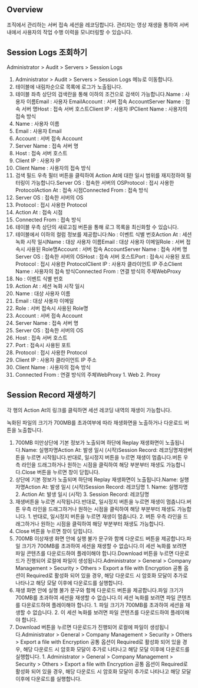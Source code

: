 ## Overview
조직에서 관리하는 서버 접속 세션을 레코딩합니다. 관리자는 영상 재생을 통하여 서버내에서 사용자의 작업 수행 이력을 모니터링할 수 있습니다.

## Session Logs 조회하기
Administrator > Audit > Servers > Session Logs

1. Administrator > Audit > Servers > Session Logs 메뉴로 이동합니다.
2. 테이블에 내림차순으로 목록에 로그가 노출됩니다.
3. 테이블 좌측 상단의 검색란을 통해 이하의 조건으로 검색이 가능합니다.Name : 사용자 이름Email : 사용자 EmailAccount : 서버 접속 AccountServer Name : 접속 서버 명Host : 접속 서버 호스트Client IP : 사용자 IPClient Name : 사용자의 접속 방식
  1. Name : 사용자 이름
  2. Email : 사용자 Email
  3. Account : 서버 접속 Account
  4. Server Name : 접속 서버 명
  5. Host : 접속 서버 호스트
  6. Client IP : 사용자 IP
  7. Client Name : 사용자의 접속 방식
4. 검색 필드 우측 필터 버튼을 클릭하여 Action At에 대한 일시 범위를 재지정하여 필터링이 가능합니다.Server OS : 접속한 서버의 OSProtocol : 접시 사용한 ProtocolAction At : 접속 시점Connected From : 접속 방식
  1. Server OS : 접속한 서버의 OS
  2. Protocol : 접시 사용한 Protocol
  3. Action At : 접속 시점
  4. Connected From : 접속 방식
5. 테이블 우측 상단의 새로고침 버튼을 통해 로그 목록을 최신화할 수 있습니다.
6. 테이블에서 이하의 컬럼 정보를 제공합니다:No : 이벤트 식별 번호Action At : 세션 녹화 시작 일시Name : 대상 사용자 이름Email : 대상 사용자 이메일Role : 서버 접속시 사용된 Role명Account : 서버 접속 AccountServer Name : 접속 서버 명Server OS : 접속한 서버의 OSHost : 접속 서버 호스트Port : 접속시 사용된 포트Protocol : 접시 사용한 ProtocolClient IP : 사용자 클라이언트 IP 주소Client Name : 사용자의 접속 방식Connected From : 연결 방식의 주체WebProxy
  1. No : 이벤트 식별 번호
  2. Action At : 세션 녹화 시작 일시
  3. Name : 대상 사용자 이름
  4. Email : 대상 사용자 이메일
  5. Role : 서버 접속시 사용된 Role명
  6. Account : 서버 접속 Account
  7. Server Name : 접속 서버 명
  8. Server OS : 접속한 서버의 OS
  9. Host : 접속 서버 호스트
  10. Port : 접속시 사용된 포트
  11. Protocol : 접시 사용한 Protocol
  12. Client IP : 사용자 클라이언트 IP 주소
  13. Client Name : 사용자의 접속 방식
  14. Connected From : 연결 방식의 주체WebProxy
    1. Web
    2. Proxy

## Session Record 재생하기
각 행의 Action At의 링크를 클릭하면 세션 레코딩 내역의 재생이 가능합니다.

녹화된 파일의 크기가 700MB를 초과여부에 따라 재생화면을 노출하거나 다운로드 버튼을 노출합니다.

1. 700MB 미만상단에 기본 정보가 노출되며 하단에 Replay 재생화면이 노출됩니다.Name: 실행자명Action At: 발생 일시 (시작)Session Record: 레코딩명재생버튼을 누르면 시작됩니다.반대로, 일시정지 버튼을 누르면 재생이 멈춥니다.버튼 우측 라인을 드래그하거나 원하는 시점을 클릭하여 해당 부분부터 재생도 가능합니다.Close 버튼을 누르면 창이 닫힙니다.
  1. 상단에 기본 정보가 노출되며 하단에 Replay 재생화면이 노출됩니다.Name: 실행자명Action At: 발생 일시 (시작)Session Record: 레코딩명
    1. Name: 실행자명
    2. Action At: 발생 일시 (시작)
    3. Session Record: 레코딩명
  2. 재생버튼을 누르면 시작됩니다.반대로, 일시정지 버튼을 누르면 재생이 멈춥니다.버튼 우측 라인을 드래그하거나 원하는 시점을 클릭하여 해당 부분부터 재생도 가능합니다.
    1. 반대로, 일시정지 버튼을 누르면 재생이 멈춥니다.
    2. 버튼 우측 라인을 드래그하거나 원하는 시점을 클릭하여 해당 부분부터 재생도 가능합니다.
  3. Close 버튼을 누르면 창이 닫힙니다.
2. 700MB 이상재생 화면 안에 실행 불가 문구와 함께 다운로드 버튼을 제공합니다.파일 크기가 700MB를 초과하여 세션을 재생할 수 없습니다.이 세션 녹화를 보려면 파일 콘텐츠를 다운로드하여 플레이해야 합니다.Download 버튼을 누르면 다운로드가 진행되어 로컬에 파일이 생성됩니다.Administrator > General > Company Management > Security > Others > Export a file with Encryption 공통 옵션이 Required로 활성화 되어 있을 경우, 해당 다운로드 시 암호화 모달이 추가로 나타나고 해당 모달 이후에 다운로드를 실행합니다.
  1. 재생 화면 안에 실행 불가 문구와 함께 다운로드 버튼을 제공합니다.파일 크기가 700MB를 초과하여 세션을 재생할 수 없습니다.이 세션 녹화를 보려면 파일 콘텐츠를 다운로드하여 플레이해야 합니다.
    1. 파일 크기가 700MB를 초과하여 세션을 재생할 수 없습니다.
    2. 이 세션 녹화를 보려면 파일 콘텐츠를 다운로드하여 플레이해야 합니다.
  2. Download 버튼을 누르면 다운로드가 진행되어 로컬에 파일이 생성됩니다.Administrator > General > Company Management > Security > Others > Export a file with Encryption 공통 옵션이 Required로 활성화 되어 있을 경우, 해당 다운로드 시 암호화 모달이 추가로 나타나고 해당 모달 이후에 다운로드를 실행합니다.
    1. Administrator > General > Company Management > Security > Others > Export a file with Encryption 공통 옵션이 Required로 활성화 되어 있을 경우, 해당 다운로드 시 암호화 모달이 추가로 나타나고 해당 모달 이후에 다운로드를 실행합니다.
